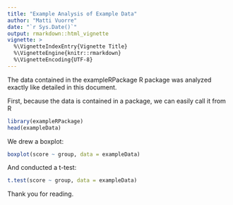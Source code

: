 ```yaml
---
title: "Example Analysis of Example Data"
author: "Matti Vuorre"
date: "`r Sys.Date()`"
output: rmarkdown::html_vignette
vignette: >
  %\VignetteIndexEntry{Vignette Title}
  %\VignetteEngine{knitr::rmarkdown}
  %\VignetteEncoding{UTF-8}
---
```


The data contained in the exampleRPackage R package was analyzed exactly like detailed in this document.

First, because the data is contained in a package, we can easily call it from R

```r
library(exampleRPackage)
head(exampleData)
```

We drew a boxplot:

```r
boxplot(score ~ group, data = exampleData)
```

And conducted a t-test:

```r
t.test(score ~ group, data = exampleData)
```

Thank you for reading.
